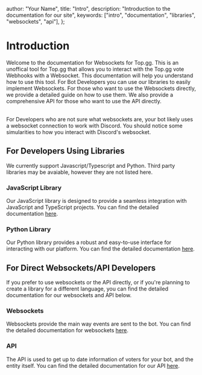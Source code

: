   author: "Your Name",
  title: "Intro",
  description: "Introduction to the documentation for our site",
  keywords: ["intro", "documentation", "libraries", "websockets", "api"],
};

# Introduction

Welcome to the documentation for Websockets for Top.gg. This is an unoffical tool for Top.gg that allows you to interact with the Top.gg vote Webhooks with a Websocket.
This documentation will help you understand how to use this tool. 
For Bot Developers you can use our libraries to easily implement Websockets. For those who want to use the Websockets directly, we provide a detailed guide on how to use them. We also provide a comprehensive API for those who want to use the API directly.  
<br />

For Developers who are not sure what websockets are, your bot likely uses a websocket connection to work with Discord. You should notice some simularities to how you interact with Discord's websocket.

## For Developers Using Libraries

We currently support Javascript/Typescript and Python. Third party libraries may be avaiable, however they are not listed here.

### JavaScript Library  

Our JavaScript library is designed to provide a seamless integration with JavaScript and TypeScript projects. You can find the detailed documentation [here](/docs/javascript).

### Python Library

Our Python library provides a robust and easy-to-use interface for interacting with our platform. You can find the detailed documentation [here](/docs/python).

## For Direct Websockets/API Developers

If you prefer to use websockets or the API directly, or if you're planning to create a library for a different language, you can find the detailed documentation for our websockets and API below.

### Websockets

Websockets provide the main way events are sent to the bot. You can find the detailed documentation for websockets [here](/docs/websocket).

### API

The API is used to get up to date information of voters for your bot, and the entity itself. You can find the detailed documentation for our API [here](/docs/api).



